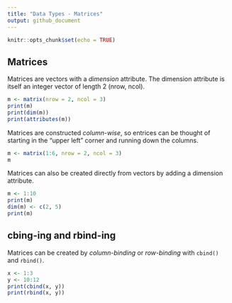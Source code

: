 ```yaml
---
title: "Data Types - Matrices"
output: github_document
---
```


```r
knitr::opts_chunk$set(echo = TRUE)
```


## Matrices

Matrices are vectors with a *dimension* attribute. The dimension attribute is itself an integer vector of length 2 (nrow, ncol).

```r
m <- matrix(nrow = 2, ncol = 3)
print(m)
print(dim(m))
print(attributes(m))
```

Matrices are constructed *column-wise*, so entrices can be thought of starting in the "upper left" corner and running down the columns.

```r
m <- matrix(1:6, nrow = 2, ncol = 3)
m
```

Matrices can also be created directly from vectors by adding a dimension attribute.

```r
m <- 1:10
print(m)
dim(m) <- c(2, 5)
print(m)
```

## cbing-ing and rbind-ing

Matrices can be created by *column-binding* or *row-binding* with `cbind()` and `rbind()`.

```r
x <- 1:3
y <- 10:12
print(cbind(x, y))
print(rbind(x, y))
```

